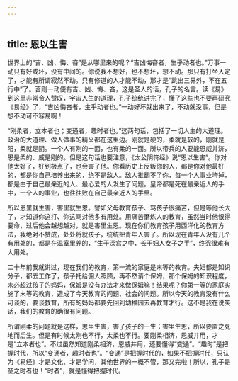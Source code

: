 ```yaml
---
---
---
```

title: 恩以生害
---




世界上的“吉、凶、悔、吝”是从哪里来的呢？“吉凶悔吝者，生乎动者也。”万事一动只有好或坏，没有中间的。你说我不想好，也不想坏，想不动。那只有打坐入定了，才能有所谓寂然不动。只有修道的人才能不动，那才是“跳出三界外，不在五行中”了。否则一动便有吉、凶、悔、吝，这是圣人的话，孔子的名言。读《易》到这里非常令人赞叹，宇宙人生的道理，孔子统统讲完了，懂了这些也不要再研究《易经》了，“吉凶悔吝者，生乎动者也。”一动好坏就出来了，不动就没事，但是想不动可不容易啊！

“刚柔者，立本者也；变通者，趣时者也。”这两句话，包括了一切人生的大道理。政治的大道理、做人做事的精义都在这里边。刚就是硬的，柔就是软的，刚就是阳，柔就是阴。一个人有刚的一面，也有柔的一面。所以带兵的人要能恩威并济，恩是柔的、威是刚的。但是这句话也要注意，《太公阴符经》说“恩以生害”。你对他太好了，好到极点了，也会害了他。你看历史上反叛你的人，都是你对他最好的，都是你自己培养出来的，绝不是敌人。敌人推翻不了你，每一个人事业垮掉，都是由于自己最亲近的人、最心爱的人发生了问题。皇帝都是死在最亲近人的手中，一个人的事业，也往往败在自己最亲近人的手里。

所以恩里就生害，害里就生恩。譬如父母教育孩子、骂孩子很痛苦，但是等他长大了，才知道你这打、你这骂对他多有用处。用痛苦磨炼人的教育，虽然当时他恨得要命，过后他会越想越对，就是害里生恩。现在你们教育孩子用西洋化的教育方法，我绝对不赞成，处处将就孩子，统统把青年人害了。所以现在青年人没有几个有用处的，都是在温室里养的，“生于深宫之中，长于妇人女子之手”，终究很难有大用处。

二十年前我就讲过，现在我们的教育，第一流的家庭是末等的教育。夫妇都是知识分子，都去工作了，孩子托给佣人照顾，再不然请个保姆，那个保姆的知识程度，未必超过孩子的妈妈，保姆是没有办法才来做保姆嘛！结果呢？你第一等的家庭实施了末等的教育，造成了今天教育的问题、社会的问题。所以今天的教育没有什么可谈的，要谈教育，所有的妈妈都要先回到幼稚园去再教育才行。这不是我在说笑话，我们的教育的确很有问题。

所谓刚柔的问题就是这样，恩里生害，害了孩子的一生；害里生恩，所以要置之死地而后生。但是有时候太刚也不行，太柔也不行。要刚柔相济，恩威并用，才是“立本者也”。不过虽然知道刚柔相济，恩威并用，还要懂得“变通”。“趣时”是把握时代，所以“变通者，趣时者也”。“变通”是把握时代的，如果不把握时代，只认为《易经》才是文化、才是学问，其他世界的一概不管，那又完啦！所以，孔子是圣之时者也！“时者”，就是懂得把握时代。